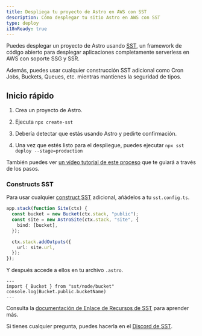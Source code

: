 ```yaml
---
title: Despliega tu proyecto de Astro en AWS con SST
description: Cómo desplegar tu sitio Astro en AWS con SST
type: deploy
i18nReady: true
---
```


Puedes desplegar un proyecto de Astro usando [SST](https://sst.dev), un framework de código abierto para desplegar aplicaciones completamente serverless en AWS con soporte SSG y SSR.

Además, puedes usar cualquier construcción SST adicional como Cron Jobs, Buckets, Queues, etc. mientras mantienes la seguridad de tipos.

## Inicio rápido

1. Crea un proyecto de Astro.

2. Ejecuta `npx create-sst`

3. Debería detectar que estás usando Astro y pedirte confirmación.

4. Una vez que estés listo para el despliegue, puedes ejecutar `npx sst deploy --stage=production`

También puedes ver [un vídeo tutorial de este proceso](https://www.youtube.com/watch?v=AFP3ZHxO7Gg) que te guiará a través de los pasos.

### Constructs SST
Para usar cualquier [construct SST](https://docs.sst.dev/) adicional, añádelos a tu `sst.config.ts`. 

```ts {2} {4} title="sst.config.ts"
app.stack(function Site(ctx) {
  const bucket = new Bucket(ctx.stack, "public");
  const site = new AstroSite(ctx.stack, "site", {
    bind: [bucket],
  });

  ctx.stack.addOutputs({
    url: site.url,
  });
});
```

Y después accede a ellos en tu archivo `.astro`.

```astro
---
import { Bucket } from "sst/node/bucket"
console.log(Bucket.public.bucketName)
---
```

Consulta la [documentación de Enlace de Recursos de SST](https://docs.sst.dev/resource-binding) para aprender más.

Si tienes cualquier pregunta, puedes hacerla en el [Discord de SST](https://discord.gg/sst).
